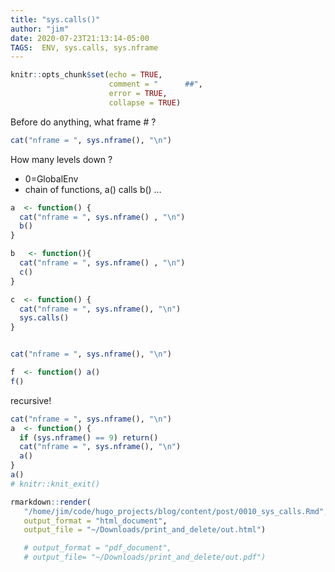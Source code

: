 ```yaml
---
title: "sys.calls()"
author: "jim"
date: 2020-07-23T21:13:14-05:00
TAGS:  ENV, sys.calls, sys.nframe
---
```



```r
knitr::opts_chunk$set(echo = TRUE,
                      comment = "      ##",
                      error = TRUE,
                      collapse = TRUE)
```

Before do anything, what frame # ?
```r
cat("nframe = ", sys.nframe(), "\n")
```

How many levels down ?  

  -  0=GlobalEnv  
  -  chain of functions, a() calls b() ...  
```r

a  <- function() {
  cat("nframe = ", sys.nframe() , "\n")
  b()
}

b   <- function(){ 
  cat("nframe = ", sys.nframe() , "\n")
  c()
}

c  <- function() {
  cat("nframe = ", sys.nframe(), "\n")
  sys.calls()
}


cat("nframe = ", sys.nframe(), "\n")

f  <- function() a()
f()
```

recursive!
```r
cat("nframe = ", sys.nframe(), "\n")
a  <- function() {
  if (sys.nframe() == 9) return()
  cat("nframe = ", sys.nframe(), "\n")
  a()
}
a()
# knitr::knit_exit()
```

```r
rmarkdown::render(
   "/home/jim/code/hugo_projects/blog/content/post/0010_sys_calls.Rmd",
   output_format = "html_document",
   output_file = "~/Downloads/print_and_delete/out.html")

   # output_format = "pdf_document",
   # output_file= "~/Downloads/print_and_delete/out.pdf")
```



